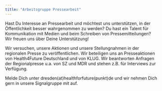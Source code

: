 ```yaml
---
title: "Arbeitsgruppe Pressearbeit"
---
```


Hast Du Interesse an Pressearbeit und möchtest uns unterstützen, in der Öffentlichkeit besser wahrgenommen zu werden? Du hast ein Talent für Kommunikation mit Medien und beim Schreiben von Pressemitteilungen? Wir freuen uns über Deine Unterstützung!

Wir versuchen, unsere Aktionen und unsere Stellungnahmen in der regionalen Presse zu veröffentlichen. Wir beteiligen uns an Presseaktionen von Health4Future Deutschland und von KLUG. Wir beantworten Anfragen der Regionalpresse u.a. von SZ und MDR und stehen z.B. für Interviews zur Verfügung. 

Melde Dich unter dresden(at)healthforfuture(punkt)de und wir nehmen Dich gern in unsere Signalgruppe mit auf.